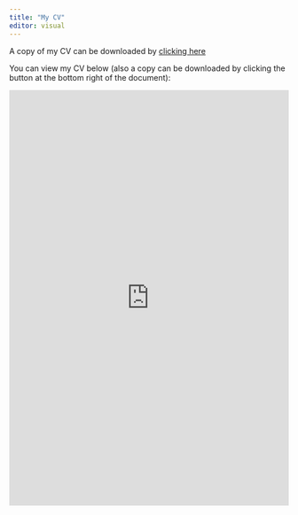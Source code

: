 ```yaml
---
title: "My CV"
editor: visual
---
```


A copy of my CV can be downloaded by [clicking here](https://1drv.ms/b/s!AsOqrqp0wphPg_BeqMmEAVRgIpSSZw?e=pkYn2i)

You can view my CV below (also a copy can be downloaded by clicking the button at the bottom right of the document):


<iframe width="100%" height="750" src="https://onedrive.live.com/embed?cid=4F98C274AAAEAAC3&resid=4F98C274AAAEAAC3%2163582&authkey=AB0UagPr8SyDZFQ&em=2" width="100%" height="750" frameborder="0" scrolling="no"></iframe>